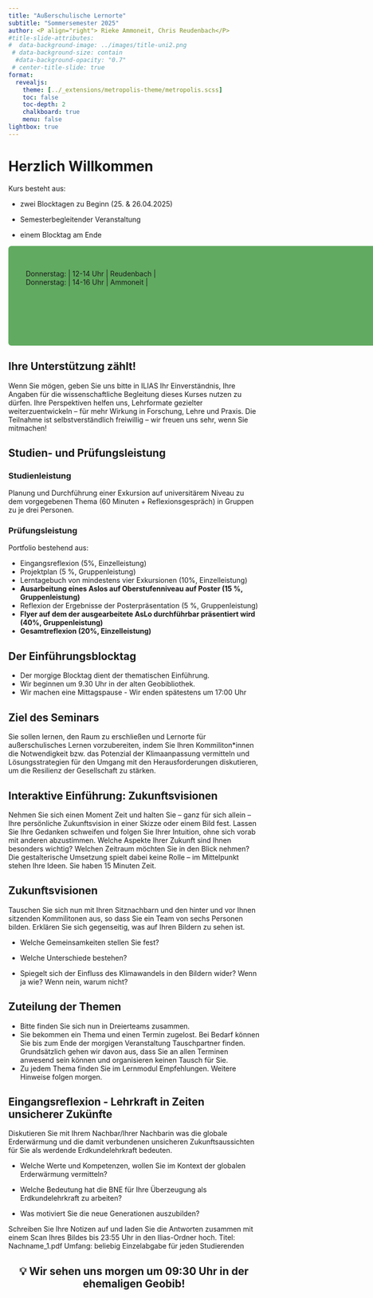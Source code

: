 ```yaml
---
title: "Außerschulische Lernorte"
subtitle: "Sommersemester 2025"
author: <P align="right"> Rieke Ammoneit, Chris Reudenbach</P>
#title-slide-attributes: 
#  data-background-image: ../images/title-uni2.png
 # data-background-size: contain
  #data-background-opacity: "0.7"
 # center-title-slide: true
format:
  revealjs:
    theme: [../_extensions/metropolis-theme/metropolis.scss]
    toc: false
    toc-depth: 2
    chalkboard: true
    menu: false
lightbox: true
---
```




# Herzlich Willkommen

Kurs besteht aus:

-   zwei Blocktagen zu Beginn (25. & 26.04.2025)

-   Semesterbegleitender Veranstaltung

-   einem Blocktag am Ende

::: r-stack
::: {data-id="box1" style="background: #61AA61; text-align: left; width: 750px; height: 180px; border-square: 200px; padding: 15px 5px 5px 35px; border-radius: 6px"}
| |  |  |
|------|------|------|

| Donnerstag:     | 12-14 Uhr     | Reudenbach     |
| Donnerstag:     | 14-16 Uhr     |  Ammoneit    |
:::
:::



## Ihre Unterstützung zählt!


Wenn Sie mögen, geben Sie uns bitte in ILIAS Ihr Einverständnis, Ihre Angaben für die wissenschaftliche Begleitung dieses Kurses nutzen zu dürfen.
Ihre Perspektiven helfen uns, Lehrformate gezielter weiterzuentwickeln – für mehr Wirkung in Forschung, Lehre und Praxis.
Die Teilnahme ist selbstverständlich freiwillig – wir freuen uns sehr, wenn Sie mitmachen!




## Studien- und Prüfungsleistung

### Studienleistung

::: {.callout-warning  appearance="simple"  icon=false}
Planung und Durchführung einer Exkursion auf universitärem Niveau zu dem vorgegebenen Thema (60 Minuten + Reflexionsgespräch) in Gruppen zu je drei Personen.


:::

### Prüfungsleistung

::: {.callout-warning  appearance="simple"  icon=false}
Portfolio bestehend aus:

-   Eingangsreflexion (5%, Einzelleistung)
-   Projektplan (5 %, Gruppenleistung)
-   Lerntagebuch von mindestens vier Exkursionen (10%, Einzelleistung)
-   **Ausarbeitung eines Aslos auf Oberstufenniveau auf Poster (15 %, Gruppenleistung)**
-   Reflexion der Ergebnisse der Posterpräsentation (5 %, Gruppenleistung)
-   **Flyer auf dem der ausgearbeitete AsLo durchführbar präsentiert wird (40%, Gruppenleistung)**
-   **Gesamtreflexion (20%, Einzelleistung)**

:::

## Der Einführungsblocktag

- Der morgige Blocktag dient der thematischen Einführung. 
- Wir beginnen um 9.30 Uhr in der alten Geobibliothek.
- Wir machen eine Mittagspause - Wir enden spätestens um 17:00 Uhr



##  Ziel des Seminars

Sie sollen lernen, den Raum zu erschließen und Lernorte für außerschulisches Lernen vorzubereiten, indem Sie Ihren Kommiliton*innen die Notwendigkeit bzw. das Potenzial der Klimaanpassung vermitteln und Lösungsstrategien für den Umgang mit den Herausforderungen diskutieren, um die Resilienz der Gesellschaft zu stärken.



## Interaktive Einführung: Zukunftsvisionen


::: {.callout-tip appearance="simple" title="Arbeitsauftrag" icon=false}
Nehmen Sie sich einen Moment Zeit und halten Sie – ganz für sich allein – Ihre persönliche Zukunftsvision in einer Skizze oder einem Bild fest. Lassen Sie Ihre Gedanken schweifen und folgen Sie Ihrer Intuition, ohne sich vorab mit anderen abzustimmen. Welche Aspekte Ihrer Zukunft sind Ihnen besonders wichtig? Welchen Zeitraum möchten Sie in den Blick nehmen? Die gestalterische Umsetzung spielt dabei keine Rolle – im Mittelpunkt stehen Ihre Ideen. Sie haben 15 Minuten Zeit.

:::





## Zukunftsvisionen

Tauschen Sie sich nun mit Ihren Sitznachbarn und den hinter und vor Ihnen sitzenden Kommilitonen aus, so dass Sie ein Team von sechs Personen bilden. Erklären Sie sich gegenseitig, was auf Ihren Bildern zu sehen ist.

::: {.callout-tip  appearance="simple" title="Leitfragen" icon=false}

- Welche Gemeinsamkeiten stellen Sie fest?

- Welche Unterschiede bestehen?

- Spiegelt sich der Einfluss des Klimawandels in den Bildern wider? Wenn ja wie? Wenn nein, warum nicht?

:::


## Zuteilung der Themen

- Bitte finden Sie sich nun in Dreierteams zusammen.
- Sie bekommen ein Thema und einen Termin zugelost. Bei Bedarf können Sie bis zum Ende der morgigen Veranstaltung Tauschpartner finden. Grundsätzlich gehen wir davon aus, dass Sie an allen Terminen anwesend sein können und organisieren keinen Tausch für Sie.
- Zu jedem Thema finden Sie im Lernmodul Empfehlungen. Weitere Hinweise folgen morgen.

## Eingangsreflexion - Lehrkraft in Zeiten unsicherer Zukünfte

Diskutieren Sie mit Ihrem Nachbar/Ihrer Nachbarin was die globale Erderwärmung und die damit verbundenen unsicheren Zukunftsaussichten für Sie als werdende Erdkundelehrkraft bedeuten.

::: {.callout-tip  appearance="simple" title="Fragen" icon=false}
-   Welche Werte und Kompetenzen, wollen Sie im Kontext der globalen Erderwärmung vermitteln?

-   Welche Bedeutung hat die BNE für Ihre Überzeugung als Erdkundelehrkraft zu arbeiten?

-   Was motiviert Sie die neue Generationen auszubilden?

::: 

::: {.callout-important  appearance="simple" title="Abgabe"}
Schreiben Sie Ihre Notizen auf und laden Sie die Antworten zusammen mit einem Scan Ihres Bildes bis 23:55 Uhr in den Ilias-Ordner hoch.
Titel: Nachname_1.pdf
Umfang:       beliebig
Einzelabgabe für jeden Studierenden
:::




## 💡 Wir sehen uns morgen um 09:30 Uhr in der ehemaligen Geobib! {.center style="text-align: center;"} 

